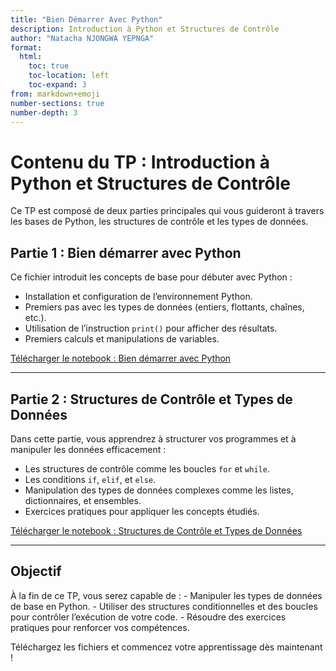 ```yaml
---
title: "Bien Démarrer Avec Python"
description: Introduction à Python et Structures de Contrôle
author: "Natacha NJONGWA YEPNGA"
format: 
  html:
    toc: true
    toc-location: left
    toc-expand: 3
from: markdown+emoji
number-sections: true
number-depth: 3
---
```


# Contenu du TP : Introduction à Python et Structures de Contrôle

Ce TP est composé de deux parties principales qui vous guideront à travers les bases de Python, les structures de contrôle et les types de données. 

## Partie 1 : Bien démarrer avec Python
Ce fichier introduit les concepts de base pour débuter avec Python :

- Installation et configuration de l'environnement Python.
- Premiers pas avec les types de données (entiers, flottants, chaînes, etc.).
- Utilisation de l'instruction `print()` pour afficher des résultats.
- Premiers calculs et manipulations de variables.

[Télécharger le notebook : Bien démarrer avec Python](https://drive.google.com/file/d/1_SW5vvWCo_0yXhlPgyvEBMes51m-gOvW/view?usp=drive_link)



---

## Partie 2 : Structures de Contrôle et Types de Données
Dans cette partie, vous apprendrez à structurer vos programmes et à manipuler les données efficacement :

- Les structures de contrôle comme les boucles `for` et `while`.
- Les conditions `if`, `elif`, et `else`.
- Manipulation des types de données complexes comme les listes, dictionnaires, et ensembles.
- Exercices pratiques pour appliquer les concepts étudiés.

[Télécharger le notebook : Structures de Contrôle et Types de Données](https://drive.google.com/file/d/1YSB2yJuIXgENSWCJQ0QoH9Qq3OJPo23M/view?usp=drive_link)



---

## Objectif
À la fin de ce TP, vous serez capable de :
- Manipuler les types de données de base en Python.
- Utiliser des structures conditionnelles et des boucles pour contrôler l'exécution de votre code.
- Résoudre des exercices pratiques pour renforcer vos compétences.

Téléchargez les fichiers et commencez votre apprentissage dès maintenant !